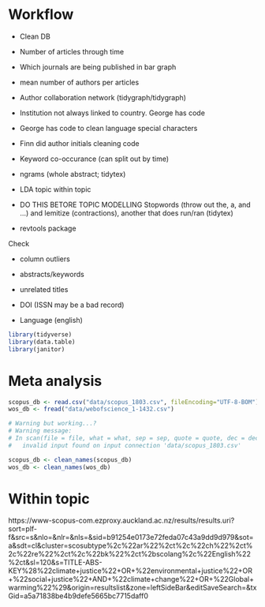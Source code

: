 # Workflow

- Clean DB

- Number of articles through time

- Which journals are being published in bar graph

- mean number of authors per articles

- Author collaboration network (tidygraph/tidygraph)

- Institution not always linked to country. George has code

- George has code to clean language special characters

- Finn did author initials cleaning code

- Keyword co-occurance (can split out by time)

- ngrams (whole abstract; tidytex)

- LDA topic within topic

- DO THIS BETORE TOPIC MODELLING Stopwords (throw out the, a, and ...) and lemitize (contractions), another that does run/ran (tidytex)

- revtools package



Check

- column outliers

- abstracts/keywords

- unrelated titles

- DOI (ISSN may be a bad record)

- Language (english)


```r
library(tidyverse)
library(data.table)
library(janitor)

```

# Meta analysis

```r
scopus_db <- read.csv("data/scopus_1803.csv", fileEncoding="UTF-8-BOM")
wos_db <- fread("data/webofscience_1-1432.csv")

# Warning but working...?
# Warning message:
# In scan(file = file, what = what, sep = sep, quote = quote, dec = dec,  :
#   invalid input found on input connection 'data/scopus_1803.csv'

scopus_db <- clean_names(scopus_db)
wos_db <- clean_names(wos_db)

```










# Within topic 

https://www-scopus-com.ezproxy.auckland.ac.nz/results/results.uri?sort=plf-f&src=s&nlo=&nlr=&nls=&sid=b91254e0173e72feda07c43a9dd9d979&sot=a&sdt=cl&cluster=scosubtype%2c%22ar%22%2ct%2c%22ch%22%2ct%2c%22re%22%2ct%2c%22bk%22%2ct%2bscolang%2c%22English%22%2ct&sl=120&s=TITLE-ABS-KEY%28%22climate+justice%22+OR+%22environmental+justice%22+OR+%22social+justice%22+AND+%22climate+change%22+OR+%22Global+warming%22%29&origin=resultslist&zone=leftSideBar&editSaveSearch=&txGid=a5a71838be4b9defe5665bc7715daff0